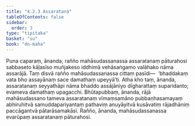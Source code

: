 ```yaml
---
title: "4.2.3 Assaratana"
tableOfContents: false
sidebar:
  order: 3
type: "tipitaka"
basket: "su"
book: "dn-maha"
---
```



<DynamicBreadcrumb />

<Division number="247" book="dn-maha" bookNo="7" page="143">

<Paragraph number="544" book="dn-maha">
Puna caparaṃ, ānanda, rañño mahāsudassanassa assaratanaṃ pāturahosi sabbaseto kāḷasīso muñjakeso iddhimā vehāsaṅgamo valāhako nāma assarājā. Taṃ disvā rañño mahāsudassanassa cittaṃ pasīdi—  ‘bhaddakaṃ vata bho assayānaṃ sace damathaṃ upeyyā’ti. Atha kho taṃ, ānanda, assaratanaṃ seyyathāpi nāma bhaddo assājāniyo dīgharattaṃ suparidanto; evameva damathaṃ upagacchi. Bhūtapubbaṃ, ānanda, rājā mahāsudassano tameva assaratanaṃ vīmaṃsamāno pubbaṇhasamayaṃ abhiruhitvā samuddapariyantaṃ pathaviṃ anuyāyitvā kusāvatiṃ rājadhāniṃ paccāgantvā pātarāsamakāsi. Rañño, ānanda, mahāsudassanassa evarūpaṃ assaratanaṃ pāturahosi.
</Paragraph>
</Division>
